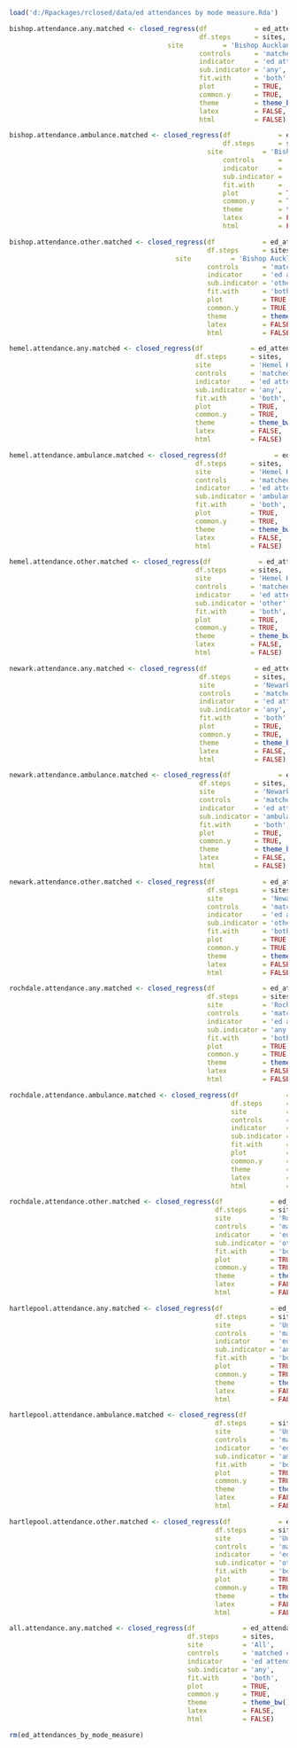 ```r
load('d:/Rpackages/rclosed/data/ed attendances by mode measure.Rda')
```
```r
bishop.attendance.any.matched <- closed_regress(df            = ed_attendances_by_mode_measure,
                                                df.steps      = sites,
		                                site          = 'Bishop Auckland General Hospital',
                                                controls      = 'matched control',
                                                indicator     = 'ed attendances',
                                                sub.indicator = 'any',
                                                fit.with      = 'both',
                                                plot          = TRUE,
                                                common.y      = TRUE,
                                                theme         = theme_bw(),
                                                latex         = FALSE,
                                                html          = FALSE)
```
```r
bishop.attendance.ambulance.matched <- closed_regress(df            = ed_attendances_by_mode_measure,
                                                      df.steps      = sites,
      		                                      site          = 'Bishop Auckland General Hospital',
                                                      controls      = 'matched control',
                                                      indicator     = 'ed attendances',
                                                      sub.indicator = 'ambulance',
                                                      fit.with      = 'both',
                                                      plot          = TRUE,
                                                      common.y      = TRUE,
                                                      theme         = theme_bw(),
                                                      latex         = FALSE,
                                                      html          = FALSE)
```
```r
bishop.attendance.other.matched <- closed_regress(df            = ed_attendances_by_mode_measure,
                                                  df.steps      = sites,
		                                  site          = 'Bishop Auckland General Hospital',
                                                  controls      = 'matched control',
                                                  indicator     = 'ed attendances',
                                                  sub.indicator = 'other',
                                                  fit.with      = 'both',
                                                  plot          = TRUE,
                                                  common.y      = TRUE,
                                                  theme         = theme_bw(),
                                                  latex         = FALSE,
                                                  html          = FALSE)
```


```r
hemel.attendance.any.matched <- closed_regress(df            = ed_attendances_by_mode_measure,
                                               df.steps      = sites,
                                               site          = 'Hemel Hempstead Hospital',
                                               controls      = 'matched control',
                                               indicator     = 'ed attendances',
                                               sub.indicator = 'any',
                                               fit.with      = 'both',
                                               plot          = TRUE,
                                               common.y      = TRUE,
                                               theme         = theme_bw(),
                                               latex         = FALSE,
                                               html          = FALSE)
```
```r
hemel.attendance.ambulance.matched <- closed_regress(df            = ed_attendances_by_mode_measure,
                                               df.steps      = sites,
                                               site          = 'Hemel Hempstead Hospital',
                                               controls      = 'matched control',
                                               indicator     = 'ed attendances',
                                               sub.indicator = 'ambulance',
                                               fit.with      = 'both',
                                               plot          = TRUE,
                                               common.y      = TRUE,
                                               theme         = theme_bw(),
                                               latex         = FALSE,
                                               html          = FALSE)
```
```r
hemel.attendance.other.matched <- closed_regress(df            = ed_attendances_by_mode_measure,
                                               df.steps      = sites,
                                               site          = 'Hemel Hempstead Hospital',
                                               controls      = 'matched control',
                                               indicator     = 'ed attendances',
                                               sub.indicator = 'other',
                                               fit.with      = 'both',
                                               plot          = TRUE,
                                               common.y      = TRUE,
                                               theme         = theme_bw(),
                                               latex         = FALSE,
                                               html          = FALSE)
```


```r
newark.attendance.any.matched <- closed_regress(df            = ed_attendances_by_mode_measure,
                                                df.steps      = sites,
                                                site          = 'Newark Hospital',
                                                controls      = 'matched control',
                                                indicator     = 'ed attendances',
                                                sub.indicator = 'any',
                                                fit.with      = 'both',
                                                plot          = TRUE,
                                                common.y      = TRUE,
                                                theme         = theme_bw(),
                                                latex         = FALSE,
                                                html          = FALSE)
```
```r
newark.attendance.ambulance.matched <- closed_regress(df            = ed_attendances_by_mode_measure,
                                                df.steps      = sites,
                                                site          = 'Newark Hospital',
                                                controls      = 'matched control',
                                                indicator     = 'ed attendances',
                                                sub.indicator = 'ambulance',
                                                fit.with      = 'both',
                                                plot          = TRUE,
                                                common.y      = TRUE,
                                                theme         = theme_bw(),
                                                latex         = FALSE,
                                                html          = FALSE)
```
```r
newark.attendance.other.matched <- closed_regress(df            = ed_attendances_by_mode_measure,
                                                  df.steps      = sites,
                                                  site          = 'Newark Hospital',
                                                  controls      = 'matched control',
                                                  indicator     = 'ed attendances',
                                                  sub.indicator = 'other',
                                                  fit.with      = 'both',
                                                  plot          = TRUE,
                                                  common.y      = TRUE,
                                                  theme         = theme_bw(),
                                                  latex         = FALSE,
                                                  html          = FALSE)
```


```r
rochdale.attendance.any.matched <- closed_regress(df            = ed_attendances_by_mode_measure,
                                                  df.steps      = sites,
                                                  site          = 'Rochdale Infirmary',
                                                  controls      = 'matched control',
                                                  indicator     = 'ed attendances',
                                                  sub.indicator = 'any',
                                                  fit.with      = 'both',
                                                  plot          = TRUE,
                                                  common.y      = TRUE,
                                                  theme         = theme_bw(),
                                                  latex         = FALSE,
                                                  html          = FALSE)
```
```r
rochdale.attendance.ambulance.matched <- closed_regress(df            = ed_attendances_by_mode_measure,
                                                        df.steps      = sites,
                                                        site          = 'Rochdale Infirmary',
                                                        controls      = 'matched control',
                                                        indicator     = 'ed attendances',
                                                        sub.indicator = 'ambulance',
                                                        fit.with      = 'both',
                                                        plot          = TRUE,
                                                        common.y      = TRUE,
                                                        theme         = theme_bw(),
                                                        latex         = FALSE,
                                                        html          = FALSE)
```
```r
rochdale.attendance.other.matched <- closed_regress(df            = ed_attendances_by_mode_measure,
                                                    df.steps      = sites,
                                                    site          = 'Rochdale Infirmary',
                                                    controls      = 'matched control',
                                                    indicator     = 'ed attendances',
                                                    sub.indicator = 'other',
                                                    fit.with      = 'both',
                                                    plot          = TRUE,
                                                    common.y      = TRUE,
                                                    theme         = theme_bw(),
                                                    latex         = FALSE,
                                                    html          = FALSE)
```


```r
hartlepool.attendance.any.matched <- closed_regress(df            = ed_attendances_by_mode_measure,
                                                    df.steps      = sites,
                                                    site          = 'University Hospital of Hartlepool',
                                                    controls      = 'matched control',
                                                    indicator     = 'ed attendances',
                                                    sub.indicator = 'any',
                                                    fit.with      = 'both',
                                                    plot          = TRUE,
                                                    common.y      = TRUE,
                                                    theme         = theme_bw(),
                                                    latex         = FALSE,
                                                    html          = FALSE)
```
```r
hartlepool.attendance.ambulance.matched <- closed_regress(df            = ed_attendances_by_mode_measure,
                                                    df.steps      = sites,
                                                    site          = 'University Hospital of Hartlepool',
                                                    controls      = 'matched control',
                                                    indicator     = 'ed attendances',
                                                    sub.indicator = 'ambulance',
                                                    fit.with      = 'both',
                                                    plot          = TRUE,
                                                    common.y      = TRUE,
                                                    theme         = theme_bw(),
                                                    latex         = FALSE,
                                                    html          = FALSE)
```
```r
hartlepool.attendance.other.matched <- closed_regress(df            = ed_attendances_by_mode_measure,
                                                    df.steps      = sites,
                                                    site          = 'University Hospital of Hartlepool',
                                                    controls      = 'matched control',
                                                    indicator     = 'ed attendances',
                                                    sub.indicator = 'other',
                                                    fit.with      = 'both',
                                                    plot          = TRUE,
                                                    common.y      = TRUE,
                                                    theme         = theme_bw(),
                                                    latex         = FALSE,
                                                    html          = FALSE)
```
```r
all.attendance.any.matched <- closed_regress(df            = ed_attendances_by_mode_measure,
                                             df.steps      = sites,
                                             site          = 'All',
                                             controls      = 'matched control',
                                             indicator     = 'ed attendances',
                                             sub.indicator = 'any',
                                             fit.with      = 'both',
                                             plot          = TRUE,
                                             common.y      = TRUE,
                                             theme         = theme_bw(),
                                             latex         = FALSE,
                                             html          = FALSE)
```
```r
rm(ed_attendances_by_mode_measure)
```
